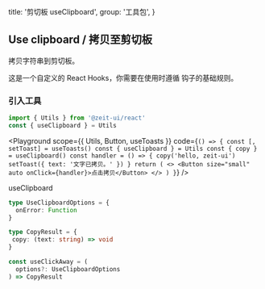 
  title: '剪切板 useClipboard',
  group: '工具包',
}

## Use clipboard / 拷贝至剪切板

拷贝字符串到剪切板。

这是一个自定义的 React Hooks，你需要在使用时遵循 <Link target="_blank" pure color href="https://reactjs.org/docs/hooks-rules.html">钩子的基础规则</Link>。

<Spacer y={1.5} />

### 引入工具

```jsx
import { Utils } from '@zeit-ui/react'
const { useClipboard } = Utils
```

<Playground
  scope={{ Utils, Button, useToasts }}
  code={`
() => {
  const [, setToast] = useToasts()
  const { useClipboard } = Utils
  const { copy } = useClipboard()
  const handler = () => {
    copy('hello, zeit-ui')
    setToast({ text: '文字已拷贝。' })
  }
  return (
    <>
      <Button size="small" auto onClick={handler}>点击拷贝</Button>
    </>
  )
}
`} />

<Attributes edit="/pages/zh-cn/components/use-clipboard.mdx">
<Attributes.Title>useClipboard</Attributes.Title>

```ts
type UseClipboardOptions = {
  onError: Function
}

type CopyResult = {
 copy: (text: string) => void
}

const useClickAway = (
  options?: UseClipboardOptions
) => CopyResult
```

</Attributes>

